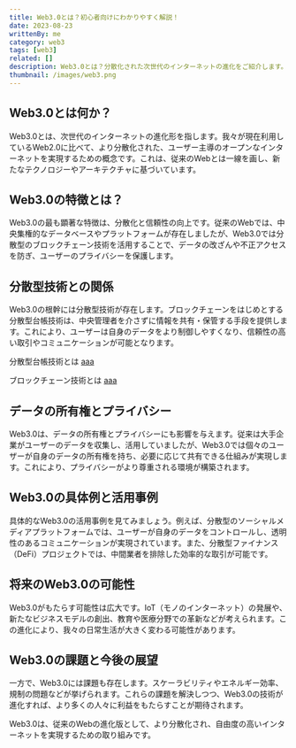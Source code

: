 ```yaml
---
title: Web3.0とは？初心者向けにわかりやすく解説！
date: 2023-08-23
writtenBy: me
category: web3
tags: [web3]
related: []
description: Web3.0とは？分散化された次世代のインターネットの進化をご紹介します。ブロックチェーン技術を中心に、データの所有権、プライバシー、分散型アプリケーションの活用事例など、Web3.0の魅力を初心者にもわかりやすく解説します。未来のインターネットの可能性を探る一環として、Web3.0の特徴や展望について詳しくご紹介します。
thumbnail: /images/web3.png
---
```


## Web3.0とは何か？

Web3.0とは、次世代のインターネットの進化形を指します。我々が現在利用しているWeb2.0に比べて、より分散化された、ユーザー主導のオープンなインターネットを実現するための概念です。これは、従来のWebとは一線を画し、新たなテクノロジーやアーキテクチャに基づいています。

## Web3.0の特徴とは？

Web3.0の最も顕著な特徴は、分散化と信頼性の向上です。従来のWebでは、中央集権的なデータベースやプラットフォームが存在しましたが、Web3.0では分散型のブロックチェーン技術を活用することで、データの改ざんや不正アクセスを防ぎ、ユーザーのプライバシーを保護します。

## 分散型技術との関係

Web3.0の根幹には分散型技術が存在します。<span>ブロックチェーン</span>をはじめとする分散型台帳技術は、中央管理者を介さずに情報を共有・保管する手段を提供します。これにより、ユーザーは自身のデータをより制御しやすくなり、信頼性の高い取引やコミュニケーションが可能となります。

分散型台帳技術とは
[aaa](/web3/what_is_distributed_ledger_technology)

ブロックチェーン技術とは
[aaa](/web3/what_is_blockchain)

## データの所有権とプライバシー

Web3.0は、データの所有権とプライバシーにも影響を与えます。従来は大手企業がユーザーのデータを収集し、活用していましたが、Web3.0では個々のユーザーが自身のデータの所有権を持ち、必要に応じて共有できる仕組みが実現します。これにより、プライバシーがより尊重される環境が構築されます。

## Web3.0の具体例と活用事例

具体的なWeb3.0の活用事例を見てみましょう。例えば、分散型のソーシャルメディアプラットフォームでは、ユーザーが自身のデータをコントロールし、透明性のあるコミュニケーションが実現されています。また、分散型ファイナンス（DeFi）プロジェクトでは、中間業者を排除した効率的な取引が可能です。

## 将来のWeb3.0の可能性

Web3.0がもたらす可能性は広大です。IoT（モノのインターネット）の発展や、新たなビジネスモデルの創出、教育や医療分野での革新などが考えられます。この進化により、我々の日常生活が大きく変わる可能性があります。

## Web3.0の課題と今後の展望

一方で、Web3.0には課題も存在します。スケーラビリティやエネルギー効率、規制の問題などが挙げられます。これらの課題を解決しつつ、Web3.0の技術が進化すれば、より多くの人々に利益をもたらすことが期待されます。

Web3.0は、従来のWebの進化版として、より分散化され、自由度の高いインターネットを実現するための取り組みです。
